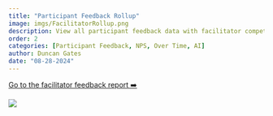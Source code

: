 ```yaml
---
title: "Participant Feedback Rollup"
image: imgs/FacilitatorRollup.png
description: View all participant feedback data with facilitator competency feedback included in a more detailed breakdown. Oriented towards considering specific facilitator feedback as well as overall site feedback when utilizing filters to narrow in on a specific focus.
order: 2
categories: [Participant Feedback, NPS, Over Time, AI]
author: Duncan Gates
date: "08-28-2024"
---
```


[Go to the facilitator feedback report ➡️](https://tl-data.teachinglab.org/participant_feedback/)

[![](imgs/FacilitatorRollup.png)](https://tl-data.teachinglab.org/participant_feedback/)
